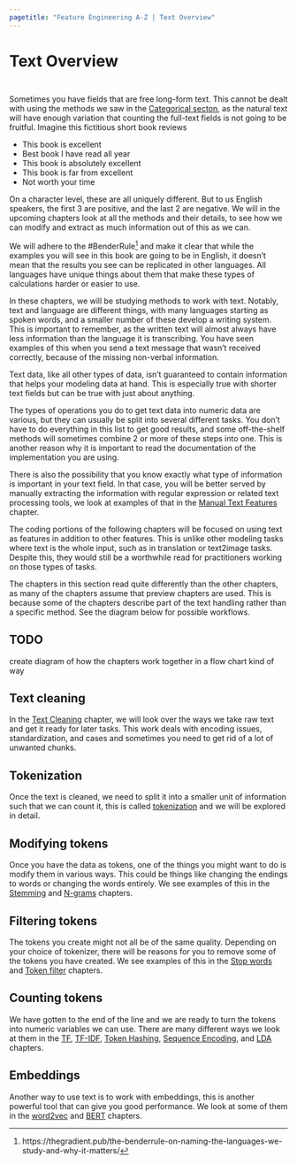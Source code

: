 ```yaml
---
pagetitle: "Feature Engineering A-Z | Text Overview"
---
```


# Text Overview {#sec-text}

::: {style="visibility: hidden; height: 0px;"}
## Text Overview
:::

Sometimes you have fields that are free long-form text.
This cannot be dealt with using the methods we saw in the [Categorical secton](categorical), as the natural text will have enough variation that counting the full-text fields is not going to be fruitful.
Imagine this fictitious short book reviews

-   This book is excellent
-   Best book I have read all year
-   This book is absolutely excellent
-   This book is far from excellent
-   Not worth your time

On a character level, these are all uniquely different.
But to us English speakers, the first 3 are positive, and the last 2 are negative.
We will in the upcoming chapters look at all the methods and their details, to see how we can modify and extract as much information out of this as we can.

We will adhere to the #BenderRule[^text-1] and make it clear that while the examples you will see in this book are going to be in English, it doesn't mean that the results you see can be replicated in other languages.
All languages have unique things about them that make these types of calculations harder or easier to use.

[^text-1]: https://thegradient.pub/the-benderrule-on-naming-the-languages-we-study-and-why-it-matters/

In these chapters, we will be studying methods to work with text.
Notably, text and language are different things, with many languages starting as spoken words, and a smaller number of these develop a writing system.
This is important to remember, as the written text will almost always have less information than the language it is transcribing.
You have seen examples of this when you send a text message that wasn't received correctly, because of the missing non-verbal information.

Text data, like all other types of data, isn't guaranteed to contain information that helps your modeling data at hand.
This is especially true with shorter text fields but can be true with just about anything.

The types of operations you do to get text data into numeric data are various, but they can usually be split into several different tasks.
You don't have to do everything in this list to get good results, and some off-the-shelf methods will sometimes combine 2 or more of these steps into one.
This is another reason why it is important to read the documentation of the implementation you are using.

There is also the possibility that you know exactly what type of information is important in your text field.
In that case, you will be better served by manually extracting the information with regular expression or related text processing tools, we look at examples of that in the [Manual Text Features](text-manual) chapter.

The coding portions of the following chapters will be focused on using text as features in addition to other features.
This is unlike other modeling tasks where text is the whole input, such as in translation or text2image tasks.
Despite this, they would still be a worthwhile read for practitioners working on those types of tasks.

The chapters in this section read quite differently than the other chapters, as many of the chapters assume that preview chapters are used.
This is because some of the chapters describe part of the text handling rather than a specific method.
See the diagram below for possible workflows.

::: callout-caution
# TODO

create diagram of how the chapters work together in a flow chart kind of way
:::

## Text cleaning

In the [Text Cleaning](text-cleaning) chapter, we will look over the ways we take raw text and get it ready for later tasks.
This work deals with encoding issues, standardization, and cases and sometimes you need to get rid of a lot of unwanted chunks.

## Tokenization

Once the text is cleaned, we need to split it into a smaller unit of information such that we can count it, this is called [tokenization](text-tokenization) and we will be explored in detail.

## Modifying tokens

Once you have the data as tokens, one of the things you might want to do is modify them in various ways.
This could be things like changing the endings to words or changing the words entirely.
We see examples of this in the [Stemming](text-stemming) and [N-grams](text-ngrams) chapters.

## Filtering tokens

The tokens you create might not all be of the same quality.
Depending on your choice of tokenizer, there will be reasons for you to remove some of the tokens you have created.
We see examples of this in the [Stop words](text-stopwords) and [Token filter](text-filter) chapters.

## Counting tokens

We have gotten to the end of the line and we are ready to turn the tokens into numeric variables we can use.
There are many different ways we look at them in the [TF](text-tf), [TF-IDF](text-tfidf), [Token Hashing](text-hashing), [Sequence Encoding](text-oneho), and [LDA](text-lda) chapters.

## Embeddings

Another way to use text is to work with embeddings, this is another powerful tool that can give you good performance.
We look at some of them in the [word2vec](text-word2vec) and [BERT](text-bert) chapters.
